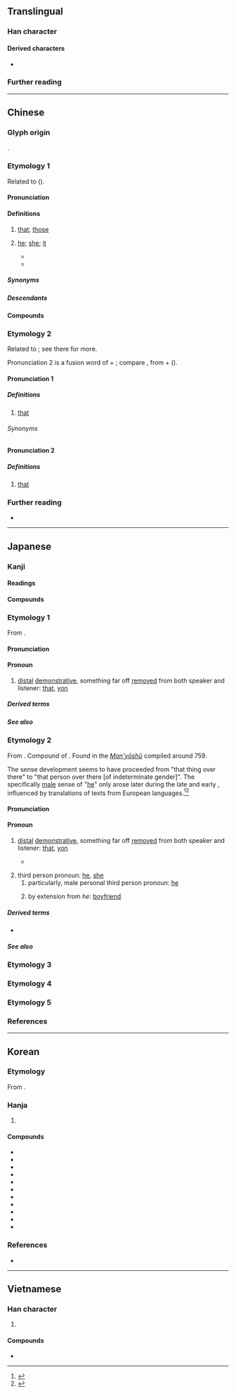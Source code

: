 {{character info/subpage}}
==Translingual==
{{stroke order|type=animate}}
{{stroke order|type=janimate}}

===Han character===
{{Han char|rn=60|rad=彳|as=05|sn=8|four=24247|canj=HODHE|ids=⿰彳皮}}

====Derived characters====
* {{l|mul|[[𠶎]], [[𢜢]], [[𢯏]], [[𣷭]], [[𣔓]], [[𥓳]], [[𩏃]], [[𡮌]], [[𫖽]], [[𦋕]], [[𩜔]], [[𠥌]], [[𠪍]], [[𣤳]], [[𥨑]], [[𩕂]]}}

===Further reading===
{{Han ref|kx=0365.250|dkj=10066|dj=0685.180|hdz=20817.100|uh=5F7C}}

----

==Chinese==

===Glyph origin===
{{Han etym}}
{{Han compound|彳|皮|ls=psc|c1=s|c2=p}}.

===Etymology 1===
{{zh-forms|alt=佊}}
Related to {{och-l|夫|that}} ({{zh-ref|Schuessler, 2007}}).

====Pronunciation====
{{zh-pron
|m=bǐ
|c=bei2,pei2
|h=pfs=pí
|md=bī
|mn=pí
|w=2pi,2pe
|w_note=2pi - vernacular; 2pe - literary
|mc=y
|oc=y
|cat=pron
}}

====Definitions====
{{zh-hanzi}}

# {{lb|zh|literary}} [[that]]; [[those]]
#: {{zh-ant|此}}
# {{lb|zh|literary}} [[he]]; [[she]]; [[it]]
#* {{zh-x|夫 撫劍 疾視 曰，『彼 惡{wū} 敢 當 我 哉』！此 匹夫之勇，敵 一人 者 也。|If a man brandishes his sword, looks fiercely, and says, "How dare '''he''' withstand me?" - this is the valour of a common man, who can be the opponent only of a single individual.|ref=Mengzi}}
#* {{zh-x|彼 用 無 為{wéi} 有，故 謂 矯，若 有 而 謂 有，夫 豈 為 矯 哉！|'''He''' made use of what did not exist as if it had existed, and therefore it was called pretension. If he declared to be existent what really existed, how would this be pretension?|ref=Mozi}}

=====Synonyms=====
{{zh-dial|那}}
{{zh-dial|他}}

=====Descendants=====
{{CJKV||ひ|피|bỉ}}

====Compounds====
{{zh-der|彼此|顧此失彼|彼竭我盈|彼眾我寡|厚此薄彼|彼得大帝|厚彼薄此|彼長我消|彼蒼|彼唱此和|不分彼此|何彼襛矣|彼岸|彼倡此和|瞻彼洛矣|挹彼注茲|挹彼注此|此唱彼和|知彼知己|知己知彼|此起彼伏|此發彼應|此問彼難|此起彼落|此仆彼起|聖彼得堡|誓彼襟靈|彼得|hide_pron=1}}

===Etymology 2===
Related to {{zh-l|許|hí, hír|that}}; see there for more.

Pronunciation 2 is a fusion word of {{zh-l|許|hí, hír|that}} + {{zh-l|一|it|one}}; compare {{cog|cmn|-}} {{zh-l|那|nèi}}, from {{zh-l|那|that}} + {{zh-l|一|one}} ({{zh-ref|Mei and Yang, 1995}}).

====Pronunciation 1====
{{zh-forms|alt=許,赫}}
{{zh-pron
|mn=zz:hé/tw:he
|cat=pron
}}

=====Definitions=====
{{zh-hanzi}}

# {{lb|zh|Zhangzhou|Taiwan Min Nan}} [[that]] {{gloss|demonstrative pronoun}}
#: {{zh-x|這 是 阮 老母，彼{he} 是 阮 老爸。|This is my mother, and '''that''' is my father.|TW}}

======Synonyms======
{{zh-dial|那個}}

====Pronunciation 2====
{{zh-forms|alt=許,迄}}
{{zh-pron
|mn=hit
|cat=det
}}

=====Definitions=====
{{zh-hanzi}}

# {{lb|zh|Min Nan}} [[that]] {{gloss|demonstrative determiner}}
#: {{zh-x|彼 本 冊|'''that''' book|TW}}

===Further reading===
* {{thcwd|3891}}

----

==Japanese==

===Kanji===
{{ja-kanji|grade=c|rs=彳05}}

====Readings====
{{ja-readings
|goon=ひ
|kanon=ひ
|kun=あ-, あ-の, あれ-, あ-れ, か-, かれ-, かの-
|nanori=その
}}

====Compounds====
{{der-top3|Compounds}}
{{ja-r/multi|data=
* {{ja-r/args|彼処|あそこ|that place over there, that organization over there}}
* {{ja-r/args|彼方|あちら, かなた|that way, that over there; far away}}
* {{ja-r/args|彼女|かのじょ|she, girlfriend}}
* {{ja-r/args|彼我|ひが|friend and foe}}
* {{ja-r/args|彼%岸|ひ%がん}}
}}
{{der-bottom}}

===Etymology 1===
{{ja-kanjitab|yomi=k|か}}

From {{inh|ja|ojp|sort=か|-}}.

====Pronunciation====
{{ja-pron|か|acc=1|acc_ref=DJR}}

====Pronoun====
{{ja-pos|pronoun|か}}

# [[distal]] [[demonstrative]], something far off [[removed]] from both speaker and listener: [[that]], [[yon]]

=====Derived terms=====
{{der-top3}}
{{ja-r/multi|data=
* {{ja-r/args|彼|かの}}, {{ja-r/args|彼の|かの|his; that}}
* {{ja-r/args|彼|かれ|he}}
}}
{{der-bottom}}

=====See also=====
{{Classical Japanese pronouns and demonstratives}}

===Etymology 2===
{{ja-kanjitab|yomi=k|かれ|alt=儂:rare}}

From {{inh|ja|ojp|sort=かれ|-}}. Compound of {{suffix|ja|sort=かれ|彼|tr1=ka|t1=that, yon|れ|tr2=re|pos2=nominalizing suffix for demonstratives}}. Found in the ''[[w:Man'yōshū|Man'yōshū]]'' compiled around 759.

The sense development seems to have proceeded from "that thing over there" to "that person over there [of indeterminate gender]".  The specifically [[male]] sense of "[[he]]" only arose later during the late {{w|Edo period}} and early {{w|Meiji period}}, influenced by translations of texts from European languages.<ref name="KDJ">{{R:Kokugo Dai Jiten}}</ref><ref name="DJR">{{R:Daijirin}}</ref>

====Pronunciation====
{{ja-pron|かれ|acc=1|acc_ref=DJR}}

====Pronoun====
{{ja-pos|pronoun|かれ}}

# [[distal]] [[demonstrative]], something far off [[removed]] from both speaker and listener: [[that]], [[yon]]
#* {{RQ:Man'yōshū|18|4045}}
#*: {{lang|ja|於伎敝欲里 美知久流之保能 伊也麻之尓 安我毛布支見我 弥不根可母'''加礼'''}}
# third person pronoun: [[he]], [[she]]
## particularly, male personal third person pronoun: [[he]]
##: {{cot|ja|彼女|tr1=kanojo|t1=she}}
## by extension from ''he'': [[boyfriend]]
##: {{syn|ja|彼氏|tr1=kareshi}}
##: {{cot|ja|彼女|tr1=kanojo|t1=girlfriend}}

=====Derived terms=====
{{der-top3}}
* {{ja-r|彼氏|かれし|boyfriend}}
{{der-bottom}}

=====See also=====
{{Classical Japanese pronouns and demonstratives}}

===Etymology 3===
{{ja-kanjitab|yomi=k|か|o1=の}}
{{ja-see|かの}}

===Etymology 4===
{{ja-kanjitab|yomi=k|あ}}
{{ja-see|あ}}

===Etymology 5===
{{ja-kanjitab|yomi=k|あれ}}
{{ja-see|あれ}}

===References===
<references/>

----

==Korean==

===Etymology===
From {{der|ko|ltc|sort=피|-}} {{ltc-l|彼}}. {{hanja-hunmong|피〯|phi|雜語#하24A}}

===Hanja===
{{ko-hanja-search}}
{{ko-hanja|저|피}}

# {{hanja form of|피|[[that]]; [[those]]}}

====Compounds====
{{der-top3|Compounds}}
* {{ko-l|피변|彼邊}}
* {{ko-l|피아|彼我}}
* {{ko-l|피안|彼岸}}
* {{ko-l|피인|彼人}}
* {{ko-l|피일|彼日}}
* {{ko-l|피척|彼隻}}
* {{ko-l|지피|持彼}}
* {{ko-l|곡재피|曲在彼}}
* {{ko-l|어차피|於此彼}}
* {{ko-l|이차피|以此彼}}
* {{ko-l|어차어피|於此於彼}}
{{der-bottom}}

===References===
* {{R:hanjadoc|3247}}

----

==Vietnamese==

===Han character===
{{vi-readings|reading=[[bỉ]], [[bể]], [[bở]]|rs=彳05}}

# {{rfdef|vi|sort=彳05}}

====Compounds====
* {{vi-l|彼嗇斯豐|bỉ sắc tư phong}}